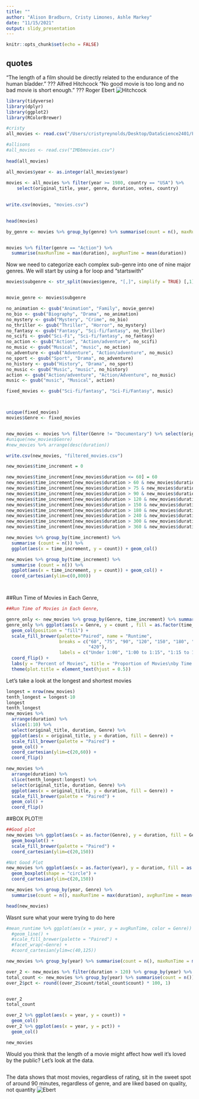 ```yaml
---
title: ""
author: "Alison Bradburn, Cristy Limones, Ashle Markey"
date: "11/15/2021"
output: slidy_presentation
---
```


```r
knitr::opts_chunk$set(echo = FALSE)
```
## quotes

"The length of a film should be directly related to the endurance of the human bladder."
??? Alfred Hitchcock
"No good movie is too long and no bad movie is short enough."
??? Roger Ebert
![Hitchcock](hitchcock.jpg)

```r
library(tidyverse)
library(dplyr)
library(ggplot2)
library(RColorBrewer)
```


```r
#cristy
all_movies <- read.csv("/Users/cristyreynolds/Desktop/DataScience2401/Final_Project/IMDbmovies.csv", stringsAsFactors = FALSE) 

#allisons 
#all_movies <- read.csv("IMDbmovies.csv")
 
head(all_movies)

all_movies$year <- as.integer(all_movies$year)
 
movies <- all_movies %>% filter(year >= 1980, country == "USA") %>%
    select(original_title, year, genre, duration, votes, country)

 
write.csv(movies, "movies.csv")
 
```


```r

head(movies)

by_genre <- movies %>% group_by(genre) %>% summarise(count = n(), maxRunTime = max(duration), avgRunTime = mean(duration) )


movies %>% filter(genre == "Action") %>%
  summarise(maxRunTime = max(duration), avgRunTime = mean(duration))

```
Now we need to categorize each complex sub-genre into one of nine major genres. We will start by using a for loop and "startswith"

```r


movies$subgenre <- str_split(movies$genre, "[,]", simplify = TRUE) [,1]


movie_genre <- movies$subgenre

no_animation <- gsub("Animation", "Family", movie_genre)
no_bio <- gsub("Biography", "Drama", no_animation)
no_mystery <- gsub("Mystery", "Crime", no_bio)
no_thriller <- gsub("Thriller", "Horror", no_mystery)
no_fantasy <- gsub("Fantasy", "Sci-fi/fantasy", no_thriller)
no_scifi <- gsub("Sci-Fi", "Sci-fi/fantasy", no_fantasy)
no_action <- gsub("Action", "Action/adventure", no_scifi)
no_music <- gsub("Musical", "music", no_action)
no_adventure <- gsub("Adventure", "Action/adventure", no_music)
no_sport <- gsub("Sport", "Drama", no_adventure)
no_history <- gsub("History", "Drama", no_sport)
no_music <- gsub("Music", "music", no_history)
action <- gsub("Action/adventure", "Action/Adventure", no_music)
music <- gsub("music", "Musical", action)

fixed_movies <- gsub("Sci-fi/fantasy", "Sci-Fi/Fantasy", music)



unique(fixed_movies)
movies$Genre <- fixed_movies


new_movies <- movies %>% filter(Genre != "Documentary") %>% select(original_title, year, Genre, duration, votes)
#unique(new_movies$Genre)
#new_movies %>% arrange(desc(duration))

write.csv(new_movies, "filtered_movies.csv")

```
```r

new_movies$time_increment = 0

new_movies$time_increment[new_movies$duration <= 60] = 60
new_movies$time_increment[new_movies$duration > 60 & new_movies$duration <= 75] = 75
new_movies$time_increment[new_movies$duration > 75 & new_movies$duration <= 90] = 90
new_movies$time_increment[new_movies$duration > 90 & new_movies$duration <= 120] = 120
new_movies$time_increment[new_movies$duration > 120 & new_movies$duration <= 150] = 150
new_movies$time_increment[new_movies$duration > 150 & new_movies$duration <= 180] = 180
new_movies$time_increment[new_movies$duration > 180 & new_movies$duration <= 240] = 240
new_movies$time_increment[new_movies$duration > 240 & new_movies$duration <= 300] = 300
new_movies$time_increment[new_movies$duration > 300 & new_movies$duration <= 360] = 360
new_movies$time_increment[new_movies$duration > 360 & new_movies$duration <= 420] = 420

new_movies %>% group_by(time_increment) %>% 
  summarise (count = n()) %>%
  ggplot(aes(x = time_increment, y = count)) + geom_col()

new_movies %>% group_by(time_increment) %>% 
  summarise (count = n()) %>%
  ggplot(aes(x = time_increment, y = count)) + geom_col() +
  coord_cartesian(ylim=c(0,800))




```

##Run Time of Movies in Each Genre, 

```r
##Run Time of Movies in Each Genre, 

genre_only <- new_movies %>% group_by(Genre, time_increment) %>% summarise(count = n())
genre_only %>% ggplot(aes(x = Genre, y = count , fill = as.factor(time_increment))) +
  geom_col(position = "fill") + 
  scale_fill_brewer(palette="Paired", name = "Runtime",
                    breaks = c("60", "75", "90", "120", "150", "180", "240", "300", "360", 
                               "420"),
                    labels = c("Under 1:00", "1:00 to 1:15", "1:15 to 1:30", "1:30 to 2:00", "2:00 to 2:30", "2:30 to 3:00", "3:00 to 4:00", "4:00 to 5:00", "5:00 to 6:00", "6:00 to 7:00" )) +
  coord_flip() +
  labs(y = "Percent of Movies", title = "Proportion of Movies\nby Time and Genre\n") +
  theme(plot.title = element_text(hjust = 0.5))
```
Let's take a look at the longest and shortest movies
```r
longest = nrow(new_movies)
tenth_longest = longest-10
longest
tenth_longest
new_movies %>%
  arrange(duration) %>% 
  slice(1:10) %>%
  select(original_title, duration, Genre) %>%
  ggplot(aes(x = original_title, y = duration, fill = Genre)) +
  scale_fill_brewer(palette = "Paired") +
  geom_col() +
  coord_cartesian(ylim=c(20,60)) + 
  coord_flip()

new_movies %>%
  arrange(duration) %>% 
  slice(tenth_longest:longest) %>% 
  select(original_title, duration, Genre) %>%
  ggplot(aes(x = original_title, y = duration, fill = Genre)) +
  scale_fill_brewer(palette = "Paired") +
  geom_col() +
  coord_flip()


```

##BOX PLOT!!!
```r

##Good plot
new_movies %>% ggplot(aes(x = as.factor(Genre), y = duration, fill = Genre)) + 
  geom_boxplot() +
  scale_fill_brewer(palette = "Paired") + 
  coord_cartesian(ylim=c(20,150))

#Not Good Plot
new_movies %>% ggplot(aes(x = as.factor(year), y = duration, fill = as.factor(year))) + 
  geom_boxplot(shape = "circle") +
  coord_cartesian(ylim=c(20,150)) 


```


```r

new_movies %>% group_by(year, Genre) %>% 
  summarise(count = n(), maxRunTime = max(duration), avgRunTime = mean(duration))
```

```r
head(new_movies)
```
Wasnt sure what your were trying to do here
```r
#mean_runtime %>% ggplot(aes(x = year, y = avgRunTime, color = Genre)) + 
  #geom_line() + 
  #scale_fill_brewer(palette = "Paired") + 
  #facet_wrap(~Genre) +
  #coord_cartesian(ylim=c(40,125)) 
```

```r

new_movies %>% group_by(year) %>% summarise(count = n(), maxRunTime = max(duration), avgRunTime = mean(duration))

```


```r

over_2 <- new_movies %>% filter(duration > 120) %>% group_by(year) %>% summarise(count = n()) 
total_count <- new_movies %>% group_by(year) %>% summarise(count = n())
over_2$pct <- round((over_2$count/total_count$count) * 100, 1)


over_2
total_count

over_2 %>% ggplot(aes(x = year, y = count)) +
  geom_col()
over_2 %>% ggplot(aes(x = year, y = pct)) +
  geom_col()

new_movies

```

Would you think that the length of a movie might affect how well it's loved by the public? Let's look at the data. 

```r

```

The data shows that most movies, regardless of rating, sit in the sweet spot of  around 90 minutes, regardless of genre, and are liked based on quality, not quantity
![Ebert](ebert.jpg)

